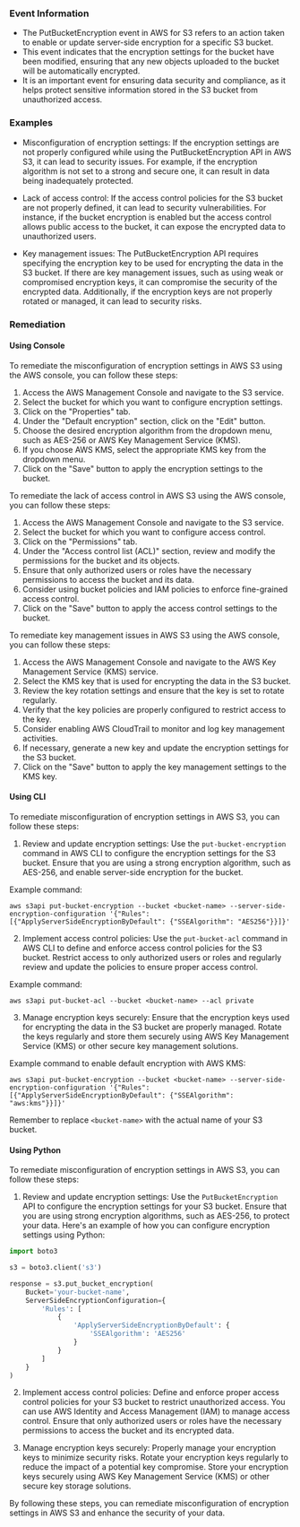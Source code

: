 
### Event Information

- The PutBucketEncryption event in AWS for S3 refers to an action taken to enable or update server-side encryption for a specific S3 bucket.
- This event indicates that the encryption settings for the bucket have been modified, ensuring that any new objects uploaded to the bucket will be automatically encrypted.
- It is an important event for ensuring data security and compliance, as it helps protect sensitive information stored in the S3 bucket from unauthorized access.


### Examples

- Misconfiguration of encryption settings: If the encryption settings are not properly configured while using the PutBucketEncryption API in AWS S3, it can lead to security issues. For example, if the encryption algorithm is not set to a strong and secure one, it can result in data being inadequately protected.

- Lack of access control: If the access control policies for the S3 bucket are not properly defined, it can lead to security vulnerabilities. For instance, if the bucket encryption is enabled but the access control allows public access to the bucket, it can expose the encrypted data to unauthorized users.

- Key management issues: The PutBucketEncryption API requires specifying the encryption key to be used for encrypting the data in the S3 bucket. If there are key management issues, such as using weak or compromised encryption keys, it can compromise the security of the encrypted data. Additionally, if the encryption keys are not properly rotated or managed, it can lead to security risks.

### Remediation

#### Using Console

To remediate the misconfiguration of encryption settings in AWS S3 using the AWS console, you can follow these steps:

1. Access the AWS Management Console and navigate to the S3 service.
2. Select the bucket for which you want to configure encryption settings.
3. Click on the "Properties" tab.
4. Under the "Default encryption" section, click on the "Edit" button.
5. Choose the desired encryption algorithm from the dropdown menu, such as AES-256 or AWS Key Management Service (KMS).
6. If you choose AWS KMS, select the appropriate KMS key from the dropdown menu.
7. Click on the "Save" button to apply the encryption settings to the bucket.

To remediate the lack of access control in AWS S3 using the AWS console, you can follow these steps:

1. Access the AWS Management Console and navigate to the S3 service.
2. Select the bucket for which you want to configure access control.
3. Click on the "Permissions" tab.
4. Under the "Access control list (ACL)" section, review and modify the permissions for the bucket and its objects.
5. Ensure that only authorized users or roles have the necessary permissions to access the bucket and its data.
6. Consider using bucket policies and IAM policies to enforce fine-grained access control.
7. Click on the "Save" button to apply the access control settings to the bucket.

To remediate key management issues in AWS S3 using the AWS console, you can follow these steps:

1. Access the AWS Management Console and navigate to the AWS Key Management Service (KMS) service.
2. Select the KMS key that is used for encrypting the data in the S3 bucket.
3. Review the key rotation settings and ensure that the key is set to rotate regularly.
4. Verify that the key policies are properly configured to restrict access to the key.
5. Consider enabling AWS CloudTrail to monitor and log key management activities.
6. If necessary, generate a new key and update the encryption settings for the S3 bucket.
7. Click on the "Save" button to apply the key management settings to the KMS key.

#### Using CLI

To remediate misconfiguration of encryption settings in AWS S3, you can follow these steps:

1. Review and update encryption settings: Use the `put-bucket-encryption` command in AWS CLI to configure the encryption settings for the S3 bucket. Ensure that you are using a strong encryption algorithm, such as AES-256, and enable server-side encryption for the bucket.

Example command:
```
aws s3api put-bucket-encryption --bucket <bucket-name> --server-side-encryption-configuration '{"Rules": [{"ApplyServerSideEncryptionByDefault": {"SSEAlgorithm": "AES256"}}]}'
```

2. Implement access control policies: Use the `put-bucket-acl` command in AWS CLI to define and enforce access control policies for the S3 bucket. Restrict access to only authorized users or roles and regularly review and update the policies to ensure proper access control.

Example command:
```
aws s3api put-bucket-acl --bucket <bucket-name> --acl private
```

3. Manage encryption keys securely: Ensure that the encryption keys used for encrypting the data in the S3 bucket are properly managed. Rotate the keys regularly and store them securely using AWS Key Management Service (KMS) or other secure key management solutions.

Example command to enable default encryption with AWS KMS:
```
aws s3api put-bucket-encryption --bucket <bucket-name> --server-side-encryption-configuration '{"Rules": [{"ApplyServerSideEncryptionByDefault": {"SSEAlgorithm": "aws:kms"}}]}'
```

Remember to replace `<bucket-name>` with the actual name of your S3 bucket.

#### Using Python

To remediate misconfiguration of encryption settings in AWS S3, you can follow these steps:

1. Review and update encryption settings: Use the `PutBucketEncryption` API to configure the encryption settings for your S3 bucket. Ensure that you are using strong encryption algorithms, such as AES-256, to protect your data. Here's an example of how you can configure encryption settings using Python:

```python
import boto3

s3 = boto3.client('s3')

response = s3.put_bucket_encryption(
    Bucket='your-bucket-name',
    ServerSideEncryptionConfiguration={
        'Rules': [
            {
                'ApplyServerSideEncryptionByDefault': {
                    'SSEAlgorithm': 'AES256'
                }
            }
        ]
    }
)
```

2. Implement access control policies: Define and enforce proper access control policies for your S3 bucket to restrict unauthorized access. You can use AWS Identity and Access Management (IAM) to manage access control. Ensure that only authorized users or roles have the necessary permissions to access the bucket and its encrypted data.

3. Manage encryption keys securely: Properly manage your encryption keys to minimize security risks. Rotate your encryption keys regularly to reduce the impact of a potential key compromise. Store your encryption keys securely using AWS Key Management Service (KMS) or other secure key storage solutions.

By following these steps, you can remediate misconfiguration of encryption settings in AWS S3 and enhance the security of your data.


